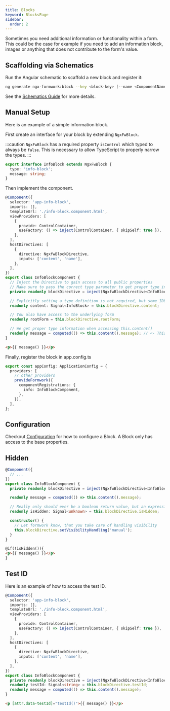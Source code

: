 ```yaml
---
title: Blocks
keyword: BlocksPage
sidebar:
  order: 2
---
```




Sometimes you need additional information or functionality within a form. This could be the case for example if you need to add an information block, images or anything that does not contribute to the form's value.

## Scaffolding via Schematics

Run the Angular schematic to scaffold a new block and register it:

```bash
ng generate ngx-formwork:block --key <block-key> [--name <ComponentName>]
```

See the [Schematics Guide](/getting-started/schematics) for more details.

## Manual Setup

Here is an example of a simple information block.

First create an interface for your block by extending `NgxFwBlock`.

:::caution
`NgxFwBlock` has a required property `isControl` which typed to always be `false`. This is necessary to allow TypeScript to properly narrow the types.
:::

```ts title="info-block.type.ts"
export interface InfoBlock extends NgxFwBlock {
  type: 'info-block';
  message: string;
}
```

Then implement the component.

```ts title="info-block.component.ts"
@Component({
  selector: 'app-info-block',
  imports: [],
  templateUrl: './info-block.component.html',
  viewProviders: [
    {
      provide: ControlContainer,
      useFactory: () => inject(ControlContainer, { skipSelf: true }),
    },
  ],
  hostDirectives: [
    {
      directive: NgxfwBlockDirective,
      inputs: ['content', 'name'],
    },
  ],
})
export class InfoBlockComponent {
  // Inject the Directive to gain access to all public properties
  // Make sure to pass the correct type parameter to get proper type information
  private readonly blockDirective = inject(NgxfwBlockDirective<InfoBlock>);

  // Explicitly setting a type definition is not required, but some IDEs work better if they are present
  readonly content: Signal<InfoBlock> = this.blockDirective.content;

  // You also have access to the underlying form
  readonly rootForm = this.blockDirective.rootForm;

  // We get proper type information when accessing this.content()
  readonly message = computed(() => this.content().message); // <- This is the custom property for your block
}
```

```html title="info-block.component.html"
<p>{{ message() }}</p>
```

Finally, register the block in app.config.ts

```ts title="app.config.ts"
export const appConfig: ApplicationConfig = {
  providers: [
    // other providers
    provideFormwork({
      componentRegistrations: {
        info: InfoBlockComponent,
      },
    }),
  ],
};
```

## Configuration

Checkout [Configuration](/guides/configuration) for how to configure a Block. A Block only has access to the base properties.

## Hidden

<HiddenExplanation />

```ts title="info-block.component.ts"
@Component({
  // ...
})
export class InfoBlockComponent {
  private readonly blockDirective = inject(NgxfwBlockDirective<InfoBlock>);

  readonly message = computed(() => this.content().message);

  // Really only should ever be a boolean return value, but an expression could also return a number, string or object
  readonly isHidden: Signal<unknown> = this.blockDirective.isHidden;

  constructor() {
    // Let formwork know, that you take care of handling visibility
    this.blockDirective.setVisibilityHandling('manual');
  }
}
```

```html title="info-block.component.html"
@if(!isHidden()){
<p>{{ message() }}</p>
}
```

## Test ID

<TestId />

Here is an example of how to access the test ID.

```ts title="info-block.component.ts"
@Component({
  selector: 'app-info-block',
  imports: [],
  templateUrl: './info-block.component.html',
  viewProviders: [
    {
      provide: ControlContainer,
      useFactory: () => inject(ControlContainer, { skipSelf: true }),
    },
  ],
  hostDirectives: [
    {
      directive: NgxfwBlockDirective,
      inputs: ['content', 'name'],
    },
  ],
})
export class InfoBlockComponent {
  private readonly blockDirective = inject(NgxfwBlockDirective<InfoBlock>);
  readonly testId: Signal<string> = this.blockDirective.testId;
  readonly message = computed(() => this.content().message);
}
```

```html title="info-block.component.html"
<p [attr.data-testId]="testId()">{{ message() }}</p>
```
